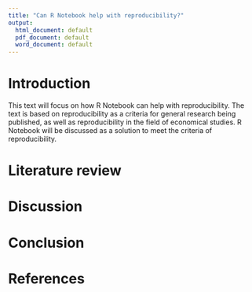 ```yaml
---
title: "Can R Notebook help with reproducibility?"
output:
  html_document: default
  pdf_document: default
  word_document: default
---
```


# Introduction

This text will focus on how R Notebook can help with reproducibility. The text is based on reproducibility as a criteria for general research being published, as well as reproducibility in the field of economical studies. R Notebook will be discussed as a solution to meet the criteria of reproducibility.

# Literature review











# Discussion 

# Conclusion

# References


